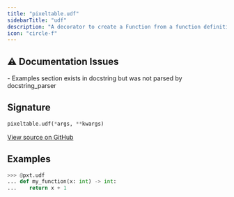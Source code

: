 ```yaml
---
title: "pixeltable.udf"
sidebarTitle: "udf"
description: "A decorator to create a Function from a function definition."
icon: "circle-f"
---
```

## ⚠️ Documentation Issues

<Warning>
- Examples section exists in docstring but was not parsed by docstring_parser
</Warning>

## Signature

```python
pixeltable.udf(*args, **kwargs)
```

<a href="https://github.com/pixeltable/pixeltable/blob/main/pixeltable/func/udf.py#L46" target="_self">View source on GitHub</a>

## Examples

```python
>>> @pxt.udf
... def my_function(x: int) -> int:
...    return x + 1
```

